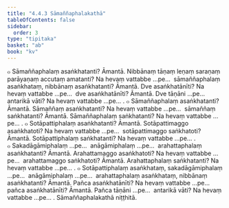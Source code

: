 ```yaml
---
title: "4.4.3 Sāmaññaphalakathā"
tableOfContents: false
sidebar:
  order: 3
type: "tipitaka"
basket: "ab"
book: "kv"
---
```



<DynamicBreadcrumb />

<Division number="835" book="kv">

<Paragraph number="2597" book="kv">
๐ Sāmaññaphalaṃ asaṅkhatanti? Āmantā. Nibbānaṃ tāṇaṃ leṇaṃ saraṇaṃ parāyaṇaṃ accutaṃ amatanti? Na hevaṃ vattabbe …pe…  sāmaññaphalaṃ asaṅkhataṃ, nibbānaṃ asaṅkhatanti? Āmantā. Dve asaṅkhatānīti? Na hevaṃ vattabbe …pe…  dve asaṅkhatānīti? Āmantā. Dve tāṇāni …pe…  antarikā vāti? Na hevaṃ vattabbe …pe… .
</Paragraph>

</Division>
<Division number="836" book="kv">

<Paragraph number="2598" book="kv">
๐ Sāmaññaphalaṃ asaṅkhatanti? Āmantā. Sāmaññaṃ asaṅkhatanti? Na hevaṃ vattabbe …pe…  sāmaññaṃ saṅkhatanti? Āmantā. Sāmaññaphalaṃ saṅkhatanti? Na hevaṃ vattabbe …pe… .
</Paragraph>

<Paragraph number="2599" book="kv">
๐ Sotāpattiphalaṃ asaṅkhatanti? Āmantā. Sotāpattimaggo asaṅkhatoti? Na hevaṃ vattabbe …pe…  sotāpattimaggo saṅkhatoti? Āmantā. Sotāpattiphalaṃ saṅkhatanti? Na hevaṃ vattabbe …pe… .
</Paragraph>

<Paragraph number="2600" book="kv">
๐ Sakadāgāmiphalaṃ …pe…  anāgāmiphalaṃ …pe…  arahattaphalaṃ asaṅkhatanti? Āmantā. Arahattamaggo asaṅkhatoti? Na hevaṃ vattabbe …pe…  arahattamaggo saṅkhatoti? Āmantā. Arahattaphalaṃ saṅkhatanti? Na hevaṃ vattabbe …pe… .
</Paragraph>

<Paragraph number="2601" book="kv">
๐ Sotāpattiphalaṃ asaṅkhataṃ, sakadāgāmiphalaṃ …pe…  anāgāmiphalaṃ …pe…  arahattaphalaṃ asaṅkhataṃ, nibbānaṃ asaṅkhatanti? Āmantā. Pañca asaṅkhatānīti? Na hevaṃ vattabbe …pe…  pañca asaṅkhatānīti? Āmantā. Pañca tāṇāni …pe…  antarikā vāti? Na hevaṃ vattabbe …pe… .

</Paragraph>
</Division>

<Paragraph number="2602" type="center" book="kv">
Sāmaññaphalakathā niṭṭhitā.
</Paragraph>